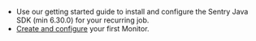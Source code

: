 - Use our <PlatformLink to="/">getting started</PlatformLink> guide to install and configure the Sentry Java SDK (min 6.30.0) for your recurring job.
- [Create and configure](https://sentry.io/crons/create/) your first Monitor.
